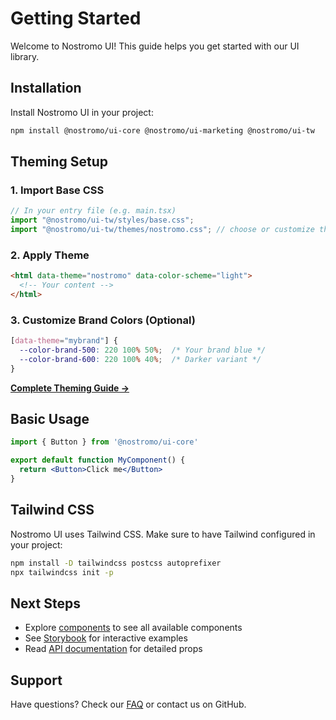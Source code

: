 # Getting Started

Welcome to Nostromo UI! This guide helps you get started with our UI library.

## Installation

Install Nostromo UI in your project:

```bash
npm install @nostromo/ui-core @nostromo/ui-marketing @nostromo/ui-tw
```

## Theming Setup

### 1. Import Base CSS
```ts
// In your entry file (e.g. main.tsx)
import "@nostromo/ui-tw/styles/base.css";
import "@nostromo/ui-tw/themes/nostromo.css"; // choose or customize theme
```

### 2. Apply Theme
```html
<html data-theme="nostromo" data-color-scheme="light">
  <!-- Your content -->
</html>
```

### 3. Customize Brand Colors (Optional)
```css
[data-theme="mybrand"] {
  --color-brand-500: 220 100% 50%;  /* Your brand blue */
  --color-brand-600: 220 100% 40%;  /* Darker variant */
}
```

[**Complete Theming Guide →**](/theming)

## Basic Usage

```jsx
import { Button } from '@nostromo/ui-core'

export default function MyComponent() {
  return <Button>Click me</Button>
}
```

## Tailwind CSS

Nostromo UI uses Tailwind CSS. Make sure to have Tailwind configured in your project:

```bash
npm install -D tailwindcss postcss autoprefixer
npx tailwindcss init -p
```

## Next Steps

- Explore [components](/components/button) to see all available components
- See [Storybook](/storybook) for interactive examples
- Read [API documentation](/api) for detailed props

## Support

Have questions? Check our [FAQ](/faq) or contact us on GitHub.
